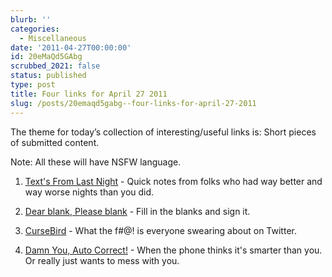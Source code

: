 ```yaml
---
blurb: ''
categories:
  - Miscellaneous
date: '2011-04-27T00:00:00'
id: 20eMaQd5GAbg
scrubbed_2021: false
status: published
type: post
title: Four links for April 27 2011
slug: /posts/20emaqd5gabg--four-links-for-april-27-2011
---
```


The theme for today’s collection of interesting/useful links is: Short pieces of submitted content. 

Note: All these will have NSFW language.

1. [Text's From Last Night](http://www.textsfromlastnight.com/) - Quick notes from folks who had way better and way worse nights than you did.

2. [Dear blank, Please blank](http://dearblankpleaseblank.com/) - Fill in the blanks and sign it.

3. [CurseBird](http://cursebird.com/) - What the f#@! is everyone swearing about on Twitter.

4. [Damn You, Auto Correct!](http://damnyouautocorrect.com/) - When the phone thinks it's smarter than you. Or really just wants to mess with you.
